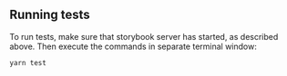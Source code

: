 

## Running tests

To run tests, make sure that storybook server has started, as described above. Then execute the commands in separate terminal window:

```
yarn test
```